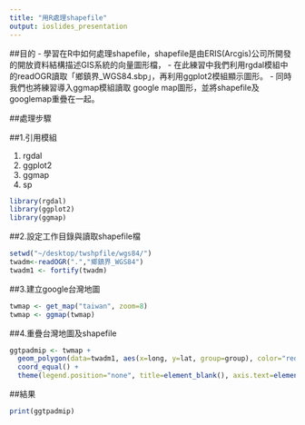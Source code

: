```yaml
---
title: "用R處理shapefile"
output: ioslides_presentation
---
```


##目的
- 學習在R中如何處理shapefile，shapefile是由ERIS(Arcgis)公司所開發的開放資料結構描述GIS系統的向量圖形檔，
- 在此練習中我們利用rgdal模組中的readOGR讀取「鄉鎮界_WGS84.sbp」，再利用ggplot2模組顯示圖形。
- 同時我們也將練習導入ggmap模組讀取 google map圖形，並將shapefile及googlemap重疊在一起。

##處理步驟

##1.引用模組

1. rgdal
2. ggplot2
3. ggmap
4. sp

```r
library(rgdal)
library(ggplot2)
library(ggmap)
```
##2.設定工作目錄與讀取shapefile檔
```r
setwd("~/desktop/twshpfile/wgs84/")
twadm<-readOGR(".","鄉鎮界_WGS84")
twadm1 <- fortify(twadm)
```
##3.建立google台灣地圖
```r
twmap <- get_map("taiwan", zoom=8)
twmap <- ggmap(twmap)
```
##4.重疊台灣地圖及shapefile
```r
ggtpadmip <- twmap + 
  geom_polygon(data=twadm1, aes(x=long, y=lat, group=group), color="red", alpha=0) +
  coord_equal() +
  theme(legend.position="none", title=element_blank(), axis.text=element_blank())
```
##結果
```r
print(ggtpadmip)
```
